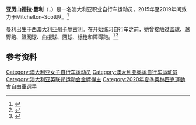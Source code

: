 {{Expand language|1=de|time=2020-10-17T23:40:51+00:00}}
'''亚历山德拉·曼利'''（{{lang-en|Alexandra Manly}}，{{bd|1996年|2月28日||}}）是一名澳大利亚职业自行车运动员，2015年至2019年间效力于Mitchelton–Scott队。<ref>{{cite news |url=http://www.cyclingnews.com/news/mitchelton-scott-women-announce-10-rider-roster-for-2019/ |title=Mitchelton-Scott women announce 10-rider roster for 2019 |work=Cycling News |date=2018-11-19 |accessdate=2019-02-24 |archiveurl=https://web.archive.org/web/20190930201203/http://www.cyclingnews.com/news/mitchelton-scott-women-announce-10-rider-roster-for-2019/ |archivedate=2019-09-30 |dead-url=no }}</ref>

曼利出生于[[西澳大利亚州|西澳大利亚州]][[卡尔古利_(西澳)|卡尔古利]]。在开始练习自行车之前，她曾接触过[[篮球|篮球]]、越野跑、[[篮网球|篮网球]]、[[曲棍球|曲棍球]]、[[网球|网球]]、[[标枪|标枪]]和障碍跑。<ref>{{cite news |url=https://www.adelaidenow.com.au/messenger/east-hills/sa-cyclists-tom-kaesler-and-alexandra-manly-off-to-the-world-junior-road-cycling-championships-in-italy/news-story/32354cc93b1cc7590e6871cd21335891 |title=SA cyclists Tom Kaesler and Alexandra Manly off to the World Junior Road Cycling Championships in Italy |author=Reece Homfray |work=Mitcham & Hills Messenger |date=2013-08-23 |accessdate=2015-04-11 |archiveurl=https://archive.is/JOO4H |archivedate=2020-09-20 }}</ref><ref>{{cite web|last1=Manly|first1=Alex|title=About Alexandra Manly|url=http://alexandramanly.com/about/|accessdate=2017-08-14|archive-url=https://web.archive.org/web/20170814141550/http://alexandramanly.com/about/|archive-date=2017-08-14|dead-url=no}}</ref>

==参考资料==
{{reflist}}

{{Authority control}}

{{DEFAULTSORT:Manly, Alexandra}}
[[Category:澳大利亚女子自行车运动员|Category:澳大利亚女子自行车运动员]]
[[Category:澳大利亚奥运自行车运动员|Category:澳大利亚奥运自行车运动员]]
[[Category:澳大利亚英联邦运动会金牌得主|Category:澳大利亚英联邦运动会金牌得主]]
[[Category:2020年夏季奧林匹克運動會自由車選手|Category:2020年夏季奧林匹克運動會自由車選手]]